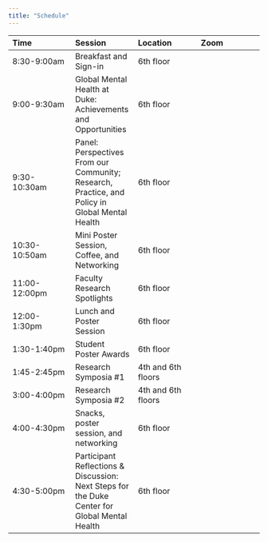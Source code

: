 ```yaml
---
title: "Schedule"
---
```


| Time | Session | Location | Zoom |
|:--   |:--      |:--       |:--   |
| 8:30-9:00am | Breakfast and Sign-in | 6th floor | |
| 9:00-9:30am | Global Mental Health at Duke: Achievements and Opportunities | 6th floor | |
| 9:30-10:30am | Panel: Perspectives From our Community; Research, Practice, and Policy in Global Mental Health | 6th floor | |
| 10:30-10:50am | Mini Poster Session, Coffee, and Networking | 6th floor | |
| 11:00-12:00pm | Faculty Research Spotlights | 6th floor | |
| 12:00-1:30pm | Lunch and Poster Session | 6th floor | |
| 1:30-1:40pm | Student Poster Awards | 6th floor | |
| 1:45-2:45pm | Research Symposia #1 | 4th and 6th floors | |
| 3:00-4:00pm | Research Symposia #2 | 4th and 6th floors | |
| 4:00-4:30pm | Snacks, poster session, and networking | 6th floor | |
| 4:30-5:00pm | Participant Reflections & Discussion: Next Steps for the Duke Center for Global Mental Health | 6th floor | |
